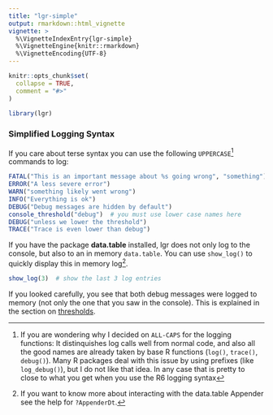 ```yaml
---
title: "lgr-simple"
output: rmarkdown::html_vignette
vignette: >
  %\VignetteIndexEntry{lgr-simple}
  %\VignetteEngine{knitr::rmarkdown}
  %\VignetteEncoding{UTF-8}
---
```


```r
knitr::opts_chunk$set(
  collapse = TRUE,
  comment = "#>"
)
```

```r
library(lgr)
```


### Simplified Logging Syntax

If you care about terse syntax you can use the following `UPPERCASE`^[
If you are wondering why I decided on `ALL-CAPS` for the logging functions: It
distinquishes log calls well from normal code, and also all the good names are 
already taken by base R functions (`log()`, `trace()`, `debug()`). Many R 
packages deal with this issue by using prefixes (like `log_debug()`), but I do 
not like that idea. In any case that is pretty to close to what you get when 
you use the R6 logging syntax] commands to log:

```r
FATAL("This is an important message about %s going wrong", "something")
ERROR("A less severe error")
WARN("something likely went wrong")
INFO("Everything is ok")
DEBUG("Debug messages are hidden by default")
console_threshold("debug")  # you must use lower case names here
DEBUG("unless we lower the threshold")
TRACE("Trace is even lower than debug")
```

If you have the package **data.table** installed, lgr does not only log to the 
console, but also to an in memory `data.table`. You can use `show_log()` to 
quickly display this in memory log^[If you want to know more about interacting 
with the data.table Appender see the help for `?AppenderDt`.]. 

```r
show_log(3)  # show the last 3 log entries
```
If you looked carefully, you see that both debug messages were logged to 
memory (not only the one that you saw in the console). This is explained in the
section on [thresholds](#thresholds).


